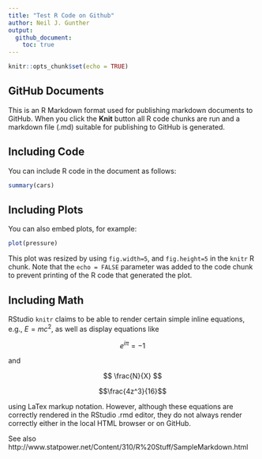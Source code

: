 ```yaml
---
title: "Test R Code on Github"
author: Neil J. Gunther
output: 
  github_document:
    toc: true
---
```


```r
knitr::opts_chunk$set(echo = TRUE)
```

## GitHub Documents

This is an R Markdown format used for publishing markdown documents to GitHub. When you click the **Knit** button all R code chunks are run and a markdown file (.md) suitable for publishing to GitHub is generated.

## Including Code

You can include R code in the document as follows:

```r
summary(cars)
```

## Including Plots

You can also embed plots, for example:

```r
plot(pressure)
```

This plot was resized by using `fig.width=5`, and `fig.height=5` in the `knitr` R chunk. Note that the `echo = FALSE` parameter was added to the code chunk to prevent printing of the R code that generated the plot.


## Including Math

RStudio `knitr` claims to be able to render certain simple inline equations, e.g., $E=mc^2$, as well as display equations like

$$
e^{i \pi} = -1
$$

and

$$
\frac{N}{X}
$$

$$\frac{4z^3}{16}$$


using LaTex markup notation. However, although these equations are correctly rendered in the RStudio .rmd editor, they do not always render correctly either in the local HTML browser or on GitHub.

See also http://www.statpower.net/Content/310/R%20Stuff/SampleMarkdown.html





